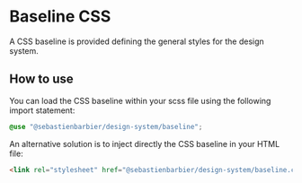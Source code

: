 
<Meta title="Design System/Baseline" />

# Baseline CSS

A CSS baseline is provided defining the general styles for the design system.

## How to use

You can load the CSS baseline within your scss file using the following import statement:

```scss
@use "@sebastienbarbier/design-system/baseline";
```


An alternative solution is to inject directly the CSS baseline in your HTML file:

```html
<link rel="stylesheet" href="@sebastienbarbier/design-system/baseline.css">
```
